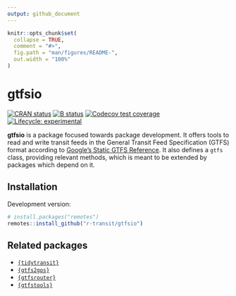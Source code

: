 ```yaml
---
output: github_document
---
```


```r
knitr::opts_chunk$set(
  collapse = TRUE,
  comment = "#>",
  fig.path = "man/figures/README-",
  out.width = "100%"
)
```

# gtfsio

[![CRAN status](https://www.r-pkg.org/badges/version/gtfsio)](https://CRAN.R-project.org/package=gtfsio)
[![B status](https://github.com/r-transit/gtfsio/workflows/R-CMD-check/badge.svg)](https://github.com/r-transit/gtfsio/actions?query=workflow%3AR-CMD-check)
[![Codecov test coverage](https://codecov.io/gh/r-transit/gtfsio/branch/master/graph/badge.svg)](https://codecov.io/gh/r-transit/gtfsio?branch=master)
[![Lifecycle: experimental](https://img.shields.io/badge/lifecycle-experimental-orange.svg)](https://lifecycle.r-lib.org/articles/stages.html)

**gtfsio** is a package focused towards package development. It offers tools to read and write transit feeds in the General Transit Feed Specification (GTFS) format according to [Google's Static GTFS Reference](https://developers.google.com/transit/gtfs/reference). It also defines a `gtfs` class, providing relevant methods, which is meant to be extended by packages which depend on it.

## Installation

Development version:

```r
# install.packages("remotes")
remotes::install_github("r-transit/gtfsio")
```

## Related packages

- [`{tidytransit}`](https://github.com/r-transit/tidytransit)
- [`{gtfs2gps}`](https://github.com/ipeaGIT/gtfs2gps)
- [`{gtfsrouter}`](https://github.com/ATFutures/gtfs-router)
- [`{gtfstools}`](https://github.com/ipeaGIT/gtfstools)
